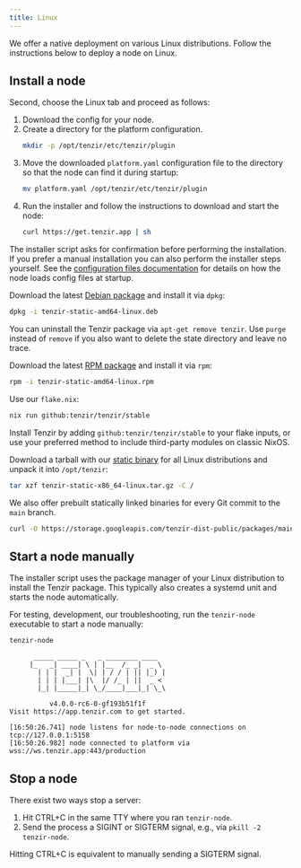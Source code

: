 ```yaml
---
title: Linux
---
```


We offer a native deployment on various Linux distributions. Follow the
instructions below to deploy a node on Linux.

## Install a node

Second, choose the Linux tab and proceed as follows:


<Steps>

1. Download the config for your node.
1. Create a directory for the platform configuration.
   ```bash
   mkdir -p /opt/tenzir/etc/tenzir/plugin
   ```
1. Move the downloaded `platform.yaml` configuration file to the directory so
   that the node can find it during startup:
   ```bash
   mv platform.yaml /opt/tenzir/etc/tenzir/plugin
   ```
1. Run the installer and follow the instructions to download and start the node:
   ```bash
   curl https://get.tenzir.app | sh
   ```

</Steps>

The installer script asks for confirmation before performing the installation.
If you prefer a manual installation you can also perform the installer steps
yourself. See the [configuration files
documentation](/explanations/configuration) for
details on how the node loads config files at startup.


<Tabs>
<TabItem value="debian" label="Debian">

Download the latest [Debian package][tenzir-debian-package] and install it via
`dpkg`:

```bash
dpkg -i tenzir-static-amd64-linux.deb
```

You can uninstall the Tenzir package via `apt-get remove tenzir`. Use `purge`
instead of `remove` if you also want to delete the state directory and leave no
trace.

[tenzir-debian-package]: https://github.com/tenzir/tenzir/releases/latest/download/tenzir-static-amd64-linux.deb

</TabItem>
<TabItem value="rpm_based" label="RPM-based (RedHat, OpenSUSE, Fedora)">

Download the latest [RPM package][tenzir-rpm-package] and install it via
`rpm`:

```bash
rpm -i tenzir-static-amd64-linux.rpm
```

[tenzir-rpm-package]: https://github.com/tenzir/tenzir/releases/latest/download/tenzir-static-amd64-linux.rpm

</TabItem>
<TabItem value="nix" label="Nix" icon="nix">

Use our `flake.nix`:

```bash
nix run github:tenzir/tenzir/stable
```

Install Tenzir by adding `github:tenzir/tenzir/stable` to your flake inputs, or
use your preferred method to include third-party modules on classic NixOS.

</TabItem>
<TabItem value="any" label="Any" icon="linux">

Download a tarball with our [static binary][tenzir-tarball] for all Linux
distributions and unpack it into `/opt/tenzir`:

```bash
tar xzf tenzir-static-x86_64-linux.tar.gz -C /
```

[tenzir-tarball]: https://github.com/tenzir/tenzir/releases/latest/download/tenzir-static-x86_64-linux.tar.gz

We also offer prebuilt statically linked binaries for every Git commit to the
`main` branch.

```bash
curl -O https://storage.googleapis.com/tenzir-dist-public/packages/main/tarball/tenzir-static-main.gz
```

</TabItem>
</Tabs>

## Start a node manually

The installer script uses the package manager of your Linux distribution to
install the Tenzir package. This typically also creates a systemd unit and
starts the node automatically.

For testing, development, our troubleshooting, run the `tenzir-node` executable
to start a node manually:

```bash
tenzir-node
```

```
      _____ _____ _   _ ________ ____
     |_   _| ____| \ | |__  /_ _|  _ \
       | | |  _| |  \| | / / | || |_) |
       | | | |___| |\  |/ /_ | ||  _ <
       |_| |_____|_| \_/____|___|_| \_\

          v4.0.0-rc6-0-gf193b51f1f
Visit https://app.tenzir.com to get started.

[16:50:26.741] node listens for node-to-node connections on tcp://127.0.0.1:5158
[16:50:26.982] node connected to platform via wss://ws.tenzir.app:443/production
```

## Stop a node

There exist two ways stop a server:

<Steps>

1. Hit CTRL+C in the same TTY where you ran `tenzir-node`.
2. Send the process a SIGINT or SIGTERM signal, e.g., via
   `pkill -2 tenzir-node`.

</Steps>

Hitting CTRL+C is equivalent to manually sending a SIGTERM signal.
